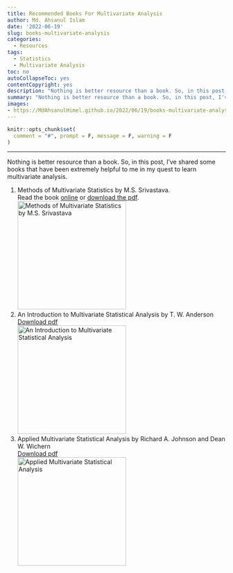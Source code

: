 ```yaml
---
title: Recommended Books For Multivariate Analysis
author: Md. Ahsanul Islam
date: '2022-06-19'
slug: books-multivariate-analysis
categories:
  - Resources
tags:
  - Statistics
  - Multivariate Analysis
toc: no
autoCollapseToc: yes
contentCopyright: yes
description: "Nothing is better resource than a book. So, in this post, I've shared some books that have been extremely helpful to me in my quest to learn multivariate analysis."
summary: "Nothing is better resource than a book. So, in this post, I've shared some books that have been extremely helpful to me in my quest ..."
images:
- https://MdAhsanulHimel.github.io/2022/06/19/books-multivariate-analysis/books-multivariate-analysis.png
---
```


```r
knitr::opts_chunk$set(
  comment = "#", prompt = F, message = F, warning = F
)
```

---

Nothing is better resource than a book. So, in this post, I've shared some books that have been extremely helpful to me in my quest to learn multivariate analysis.


1. Methods of Multivariate Statistics by M.S. Srivastava.   
Read the book [online](https://rebrand.ly/srivastava-multivariate-archive) or [download the pdf](https://rebrand.ly/Srivastava-Multivariate-Statistics-pdf).   
![Methods of Multivariate Statistics by M.S. Srivastava](index.en_insertimage_2.png){width=250px}
2. An Introduction to Multivariate Statistical Analysis by T. W. Anderson   
[Download pdf](https://rebrand.ly/Anderson-multivariate-3rd-edition)   
![An Introduction to Multivariate Statistical Analysis](index.en_insertimage_1.png){width=250px}
3. Applied Multivariate Statistical Analysis by Richard A. Johnson and Dean W. Wichern      
[Download pdf](https://rebrand.ly/Johnson-applied-multivariate)   
![Applied Multivariate Statistical Analysis](index.en_insertimage_3.png){width=250px}



